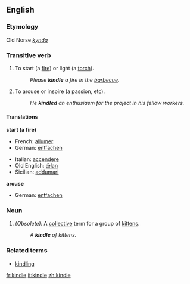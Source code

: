 ==English==

===Etymology===
Old Norse ''[[kynda]]''
===Transitive verb===
{{en-verb|kindl|ing}}

# To start (a [[fire]]) or light (a [[torch]]).
#:''Please '''kindle''' a fire in the [[barbecue]].''
# To arouse or inspire (a passion, etc).
#:''He '''kindled''' an enthusiasm for the project in his fellow workers.''

====Translations====
'''start (a fire)'''
{{top}}
*French: [[allumer]]
*German: [[entfachen]]
{{mid}}
*Italian: [[accendere]]
*Old English: [[ælan|ǣlan]]
*Sicilian: [[addumari]]
{{bottom}}

'''arouse'''
{{top}}
*German: [[entfachen]]
{{mid}}
{{bottom}}

===Noun===
{{en-noun}}

# ''(Obsolete):'' A [[collective]] term for a group of [[kitten]]s.
#:''A '''kindle''' of kittens.''

===Related terms===
*[[kindling]]

[[fr:kindle]]
[[it:kindle]]
[[zh:kindle]]